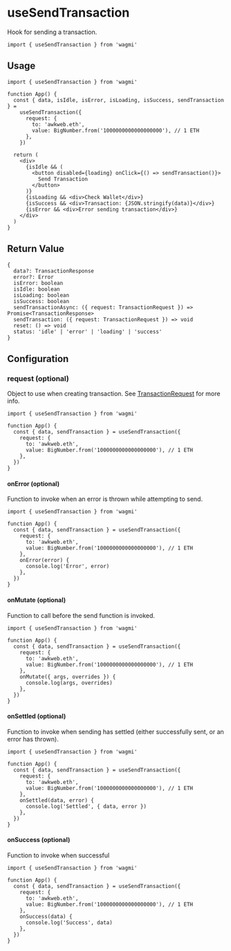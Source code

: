 
# useSendTransaction

Hook for sending a transaction.

```tsx
import { useSendTransaction } from 'wagmi'
```

## Usage

```tsx
import { useSendTransaction } from 'wagmi'

function App() {
  const { data, isIdle, isError, isLoading, isSuccess, sendTransaction } =
    useSendTransaction({
      request: {
        to: 'awkweb.eth',
        value: BigNumber.from('1000000000000000000'), // 1 ETH
      },
    })

  return (
    <div>
      {isIdle && (
        <button disabled={loading} onClick={() => sendTransaction()}>
          Send Transaction
        </button>
      )}
      {isLoading && <div>Check Wallet</div>}
      {isSuccess && <div>Transaction: {JSON.stringify(data)}</div>}
      {isError && <div>Error sending transaction</div>}
    </div>
  )
}
```

## Return Value

```tsx
{
  data?: TransactionResponse
  error?: Error
  isError: boolean
  isIdle: boolean
  isLoading: boolean
  isSuccess: boolean
  sendTransactionAsync: ({ request: TransactionRequest }) => Promise<TransactionResponse>
  sendTransaction: ({ request: TransactionRequest }) => void
  reset: () => void
  status: 'idle' | 'error' | 'loading' | 'success'
}
```

## Configuration

### request (optional)

Object to use when creating transaction. See [TransactionRequest](https://docs.ethers.io/v5/api/providers/types/#providers-TransactionRequest) for more info.

```tsx {5-8}
import { useSendTransaction } from 'wagmi'

function App() {
  const { data, sendTransaction } = useSendTransaction({
    request: {
      to: 'awkweb.eth',
      value: BigNumber.from('1000000000000000000'), // 1 ETH
    },
  })
}
```

#### onError (optional)

Function to invoke when an error is thrown while attempting to send.

```tsx {9-11}
import { useSendTransaction } from 'wagmi'

function App() {
  const { data, sendTransaction } = useSendTransaction({
    request: {
      to: 'awkweb.eth',
      value: BigNumber.from('1000000000000000000'), // 1 ETH
    },
    onError(error) {
      console.log('Error', error)
    },
  })
}
```

#### onMutate (optional)

Function to call before the send function is invoked.

```tsx {9-11}
import { useSendTransaction } from 'wagmi'

function App() {
  const { data, sendTransaction } = useSendTransaction({
    request: {
      to: 'awkweb.eth',
      value: BigNumber.from('1000000000000000000'), // 1 ETH
    },
    onMutate({ args, overrides }) {
      console.log(args, overrides)
    },
  })
}
```

#### onSettled (optional)

Function to invoke when sending has settled (either successfully sent, or an error has thrown).

```tsx {9-11}
import { useSendTransaction } from 'wagmi'

function App() {
  const { data, sendTransaction } = useSendTransaction({
    request: {
      to: 'awkweb.eth',
      value: BigNumber.from('1000000000000000000'), // 1 ETH
    },
    onSettled(data, error) {
      console.log('Settled', { data, error })
    },
  })
}
```

#### onSuccess (optional)

Function to invoke when successful

```tsx {9-11}
import { useSendTransaction } from 'wagmi'

function App() {
  const { data, sendTransaction } = useSendTransaction({
    request: {
      to: 'awkweb.eth',
      value: BigNumber.from('1000000000000000000'), // 1 ETH
    },
    onSuccess(data) {
      console.log('Success', data)
    },
  })
}
```
